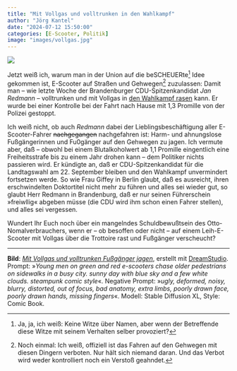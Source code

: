```yaml
---
title: "Mit Vollgas und volltrunken in den Wahlkampf"
author: "Jörg Kantel"
date: "2024-07-12 15:50:00"
categories: [E-Scooter, Politik]
image: "images/vollgas.jpg"
---
```


[![](images/vollgas-b.jpg)](https://www.flickr.com/photos/schockwellenreiter/53852240385/)

Jetzt weiß ich, warum man in der Union auf die beSCHEUERte[^1] Idee gekommen ist, E-Scooter auf Straßen und Gehwegen[^2] zuzulassen: Damit man -- wie letzte Woche der Brandenburger CDU-Spitzenkandidat *Jan Redmann* -- volltrunken und mit Vollgas in [den Wahlkampf rasen](https://www.rbb24.de/politik/beitrag/2024/07/redmann-cdu-brandenburg-betrunken-e-scooter.html) kann. Er wurde bei einer Kontrolle bei der Fahrt nach Hause mit 1,3&nbsp;Promille von der Polizei gestoppt.

[^1]: Ja, ja, ich weiß: Keine Witze über Namen, aber wenn der Betreffende diese Witze mit seinem Verhalten selber provoziert?
[^2]: Noch einmal: Ich weiß, offiziell ist das Fahren auf den Gehwegen mit diesen Dingern verboten. Nur hält sich niemand daran. Und das Verbot wird weder kontrolliert noch ein Verstoß geahndet.

Ich weiß nicht, ob auch *Redmann* dabei der Lieblingsbeschäftigung aller E-Scooter-Fahrer ~~nachgegangen~~ nachgefahren ist: Harm- und ahnungslose Fußgängerinnen und Fu0gänger auf den Gehwegen zu jagen. Ich vermute aber, daß -- obwohl bei einem Blutalkoholwert ab 1,1&nbsp;Promille eingentlich eine Freiheitsstrafe bis zu einem Jahr drohen kann -- dem Politiker nichts passieren wird. Er kündigte an, daß er CDU-Spitzenkandidat für die Landtagswahl am 22.&nbsp;September bleiben und den Wahlkampf unvermindert fortsetzen werde. So wie Frau Giffey in Berlin glaubt, daß es ausreicht, ihren erschwindelten Doktortitel nicht mehr zu führen und alles sei wieder gut, so glaubt Herr Redmann in Brandenburg, daß er nur seinen Führerschein »freiwllig« abgeben müsse (die CDU wird ihm schon einen Fahrer stellen), und alles sei vergessen.

Wundert Ihr Euch noch über ein mangelndes Schuldbewußtsein des Otto-Nomalverbrauchers, wenn er -- ob besoffen oder nicht -- auf einem Leih-E-Scooter mit Vollgas über die Trottoire rast und Fußgänger verscheucht?

---

**Bild**: *[Mit Vollgas und volltrunken Fußgänger jagen](https://www.flickr.com/photos/schockwellenreiter/53852240385/)*, erstellt mit [DreamStudio](https://beta.dreamstudio.ai/). Prompt: »*Young men on green and red e-scooters chase older pedestrians on sidewalks in a busy city. sunny day with blue sky and a few white clouds. steampunk comic style*«. Negative Prompt: »*ugly, deformed, noisy, blurry, distorted, out of focus, bad anatomy, extra limbs, poorly drawn face, poorly drawn hands, missing fingers*«. Modell: Stable Diffusion XL, Style: Comic Book.